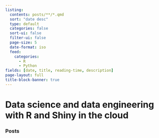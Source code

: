 ```yaml
---
listing:
  contents: posts/**/*.qmd
  sort: "date desc"
  type: default
  categories: false
  sort-ui: false
  filter-ui: false
  page-size: 5
  date-format: iso
  feed: 
    categories: 
      - R
      - Python
fields: [date, title, reading-time, description]
page-layout: full
title-block-banner: true
---
```


# Data science and data engineering with R and Shiny in the cloud

### Posts  

  
